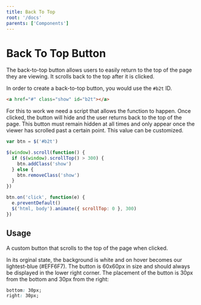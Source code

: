 ```yaml
---
title: Back To Top
root: '/docs'
parents: ['Components']
---
```



# Back To Top Button

The back-to-top button allows users to easily return to the top of the page they are viewing. It scrolls back to the top after it is clicked.

In order to create a back-to-top button, you would use the `#b2t` ID.

<ComponentPreview>
    <div style="position: relative">
        <a href="#" class="show" id="b2t" ></a>
    </div>
</ComponentPreview>

```html
<a href="#" class="show" id="b2t"></a>
```

For this to work we need a script that allows the function to happen. Once clicked, the button will hide and the user returns back to the top of the page. This button must remain hidden at all times and only appear once the viewer has scrolled past a certain point. This value can be customized.

```javascript
var btn = $('#b2t')

$(window).scroll(function() {
  if ($(window).scrollTop() > 300) {
    btn.addClass('show')
  } else {
    btn.removeClass('show')
  }
})

btn.on('click', function(e) {
  e.preventDefault()
  $('html, body').animate({ scrollTop: 0 }, 300)
})
```

## Usage

A custom button that scrolls to the top of the page when clicked.

In its orginal state, the background is white and on hover becomes our lightest-blue (#EFF6F7). The button is 60x60px in size and should always be displayed in the lower right corner. The placement of the button is 30px from the bottom and 30px from the right:

```css
bottom: 30px;
right: 30px;
```
